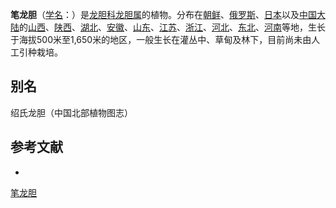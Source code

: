 {{Speciesbox
| name = 笔龙胆
| status = 
| status_system = 
| image = Gentiana zollingeri.JPG
| genus = Gentiana
| species = zollingeri
| authority = Fawcett
}}

'''笔龙胆'''（[[学名|学名]]：{{lang|la|''Gentiana zollingeri''}}）是[[龙胆科|龙胆科]][[龙胆属|龙胆属]]的植物。分布在[[朝鲜|朝鲜]]、[[俄罗斯|俄罗斯]]、[[日本|日本]]以及[[中国大陆|中国大陆]]的[[山西|山西]]、[[陕西|陕西]]、[[湖北|湖北]]、[[安徽|安徽]]、[[山东|山东]]、[[江苏|江苏]]、[[浙江|浙江]]、[[河北|河北]]、[[中国东北地区|东北]]、[[河南|河南]]等地，生长于海拔500米至1,650米的地区，一般生长在灌丛中、草甸及林下，目前尚未由人工引种栽培。

== 别名 ==
绍氏龙胆（中国北部植物图志）

== 参考文献 ==
<div class="references-small">
* {{cite web| url =http://www.bioinfo.cn/db05/KmzwSpecies.php?action=view&id=8189| title =笔龙胆| work =《中国高等植物数据库全库》| publisher =中国科学院微生物研究所| author =昆明植物研究所| accessdate =2009-02-24| deadurl =yes| archiveurl =https://web.archive.org/web/20160305041614/http://www.bioinfo.cn/db05/KmzwSpecies.php?action=view&id=8189| archivedate =2016-03-05}}
</div>
{{Taxonbar|from=Q15227383}}

[[Category:龙胆属|笔龙胆]]


{{植物小作品}}